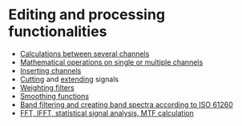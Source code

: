 # Editing and processing functionalities
- [Calculations between several channels](/en/help/edit/channel-work/channel-work)
- [Mathematical operations on single or multiple channels](/en/help/edit)
- [Inserting channels](/en/help/edit/read-file)
- [Cutting](/en/help/edit/extract) and [extending](/en/help/edit/extend) signals
- [Weighting filters](/en/help/edit/a-weighting)
- [Smoothing functions](/en/help/edit/smooth)
- [Band filtering and creating band spectra according to ISO 61260](/en/help/edit/frac-oct-filtering)
- [FFT, IFFT, statistical signal analysis, MTF calculation](/en/help/transform)
